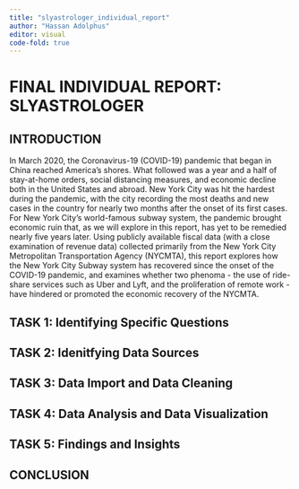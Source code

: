 ```yaml
---
title: "slyastrologer_individual_report"
author: "Hassan Adolphus"
editor: visual
code-fold: true
---
```


# FINAL INDIVIDUAL REPORT: SLYASTROLOGER

## INTRODUCTION

In March 2020, the Coronavirus-19 (COVID-19) pandemic that began in China reached America's shores. What followed was a year and a half of stay-at-home orders, social distancing measures, and economic decline both in the United States and abroad. New York City was hit the hardest during the pandemic, with the city recording the most deaths and new cases in the country for nearly two months after the onset of its first cases. For New York City's world-famous subway system, the pandemic brought economic ruin that, as we will explore in this report, has yet to be remedied nearly five years later. Using publicly available fiscal data (with a close examination of revenue data) collected primarily from the New York City Metropolitan Transportation Agency (NYCMTA), this report explores how the New York City Subway system has recovered since the onset of the COVID-19 pandemic, and examines whether two phenoma - the use of ride-share services such as Uber and Lyft, and the proliferation of remote work - have hindered or promoted the economic recovery of the NYCMTA. 

## TASK 1: Identifying Specific Questions



## TASK 2: Idenitfying Data Sources

## TASK 3: Data Import and Data Cleaning

## TASK 4: Data Analysis and Data Visualization

## TASK 5: Findings and Insights

## CONCLUSION

